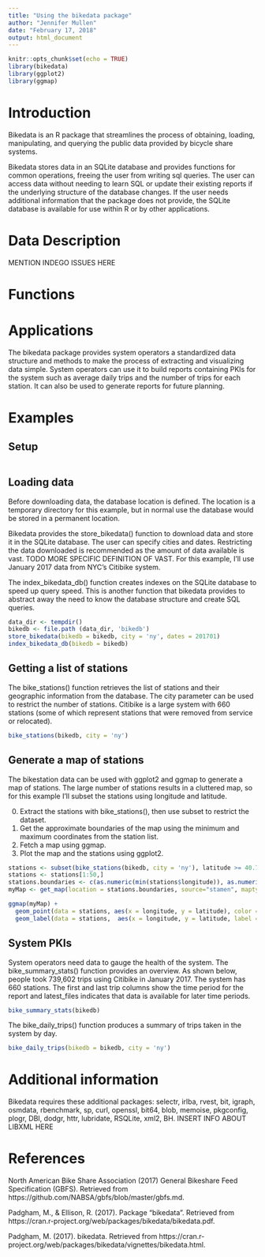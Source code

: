 ```yaml
---
title: "Using the bikedata package"
author: "Jennifer Mullen"
date: "February 17, 2018"
output: html_document
---
```


```r
knitr::opts_chunk$set(echo = TRUE)
library(bikedata)
library(ggplot2)
library(ggmap)
```

# Introduction

Bikedata is an R package that streamlines the process of obtaining, loading, manipulating, and querying the public data provided by bicycle share systems. 

Bikedata stores data in an SQLite database and provides functions for common operations, freeing the user from writing sql queries. The user can access data without needing to learn SQL or update their existing reports if the underlying structure of the database changes. If the user needs additional information that the package does not provide, the SQLite database is available for use within R or by other applications.



# Data Description


MENTION INDEGO ISSUES HERE


# Functions


# Applications

The bikedata package provides system operators a standardized data structure and methods to make the process of extracting and visualizing data simple. System operators can use it to build reports containing PKIs for the system such as average daily trips and the number of trips for each station. It can also be used to generate reports for future planning.




# Examples

## Setup

```r

```


## Loading data

Before downloading data, the database location is defined. The location is a temporary directory for this example, but in normal use the database would be stored in a permanent location.

Bikedata provides the store_bikedata() function to download data and store it in the SQLite database. The user can specify cities and dates. Restricting the data downloaded is recommended as the amount of data available is vast. TODO MORE SPECIFIC DEFINITION OF VAST. For this example, I'll use January 2017 data from NYC's Citibike system. 

The index_bikedata_db() function creates indexes on the SQLite database to speed up query speed. This is another function that bikedata provides to abstract away the need to know the database structure and create SQL queries.

```r
data_dir <- tempdir()
bikedb <- file.path (data_dir, 'bikedb')
store_bikedata(bikedb = bikedb, city = 'ny', dates = 201701)
index_bikedata_db(bikedb = bikedb)
```


## Getting a list of stations

The bike_stations() function retrieves the list of stations and their geographic information from the database. The city parameter can be used to restrict the number of stations. Citibike is a large system with 660 stations (some of which represent stations that were removed from service or relocated).

```r
bike_stations(bikedb, city = 'ny')
```




## Generate a map of stations

The bikestation data can be used with ggplot2 and ggmap to generate a map of stations. The large number of stations results in a cluttered map, so for this example I'll subset the stations using longitude and latitude.

0. Extract the stations with bike_stations(), then use subset to restrict the dataset.
0. Get the approximate boundaries of the map using the minimum and maximum coordinates from the station list. 
0. Fetch a map using ggmap.
0. Plot the map and the stations using ggplot2.

```r
stations <- subset(bike_stations(bikedb, city = 'ny'), latitude >= 40.700 & latitude <= 40.720 & longitude >= -74.020 & longitude <= -73.990)
stations <- stations[1:50,]
stations.boundaries <- c(as.numeric(min(stations$longitude)), as.numeric(min(stations$latitude)), as.numeric(max(stations$longitude)), as.numeric(max(stations$latitude)))
myMap <- get_map(location = stations.boundaries, source="stamen", maptype="toner-lite", crop=FALSE, messaging = FALSE) 

ggmap(myMap) + 
  geom_point(data = stations, aes(x = longitude, y = latitude), color = "red", size = 10) +
  geom_label(data = stations,  aes(x = longitude, y = latitude, label = stn_id, hjust = -0.2), size = 10, color = "red")
```



## System PKIs

System operators need data to gauge the health of the system. The bike_summary_stats() function provides an overview. As shown below, people took 739,602 trips using Citibike in January 2017. The system has 660 stations. The first and last trip columns show the time period for the report and latest_files indicates that data is available for later time periods.

```r
bike_summary_stats(bikedb)
```


The bike_daily_trips() function produces a summary of trips taken in the system by day.

```r
bike_daily_trips(bikedb = bikedb, city = 'ny')
```





# Additional information

Bikedata requires these additional packages:  selectr, irlba, rvest, bit, igraph, osmdata, rbenchmark, sp, curl, openssl, bit64, blob, memoise, pkgconfig, plogr, DBI, dodgr, httr, lubridate, RSQLite, xml2, BH. INSERT INFO ABOUT LIBXML HERE

# References

North American Bike Share Association (2017) General Bikeshare Feed Specification (GBFS). Retrieved from https://github.com/NABSA/gbfs/blob/master/gbfs.md. 

Padgham, M., & Ellison, R. (2017). Package "bikedata". Retrieved from https://cran.r-project.org/web/packages/bikedata/bikedata.pdf. 

Padgham, M. (2017). bikedata. Retrieved from https://cran.r-project.org/web/packages/bikedata/vignettes/bikedata.html. 
